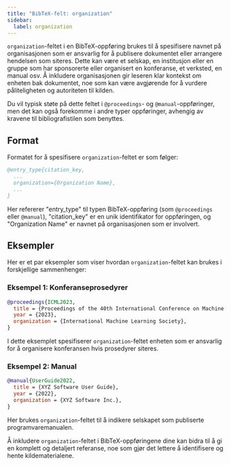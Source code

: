 ```yaml
---
title: "BibTeX-felt: organization"
sidebar:
  label: organization
---
```



`organization`-feltet i en BibTeX-oppføring brukes til å spesifisere navnet på organisasjonen som er ansvarlig for å publisere dokumentet eller arrangere hendelsen som siteres. Dette kan være et selskap, en institusjon eller en gruppe som har sponsorerte eller organisert en konferanse, et verksted, en manual osv. Å inkludere organisasjonen gir leseren klar kontekst om enheten bak dokumentet, noe som kan være avgjørende for å vurdere påliteligheten og autoriteten til kilden.

<CiteDrive />

Du vil typisk støte på dette feltet i `@proceedings`- og `@manual`-oppføringer, men det kan også forekomme i andre typer oppføringer, avhengig av kravene til bibliografistilen som benyttes.

## Format

Formatet for å spesifisere `organization`-feltet er som følger:

```bibtex
@entry_type{citation_key,
  ...
  organization={Organization Name},
  ...
}
```

Her refererer "entry_type" til typen BibTeX-oppføring (som `@proceedings` eller `@manual`), "citation_key" er en unik identifikator for oppføringen, og "Organization Name" er navnet på organisasjonen som er involvert.

## Eksempler

Her er et par eksempler som viser hvordan `organization`-feltet kan brukes i forskjellige sammenhenger:

### Eksempel 1: Konferanseprosedyrer

```bibtex
@proceedings{ICML2023,
  title = {Proceedings of the 40th International Conference on Machine Learning},
  year = {2023},
  organization = {International Machine Learning Society},
}
```

I dette eksemplet spesifiserer `organization`-feltet enheten som er ansvarlig for å organisere konferansen hvis prosedyrer siteres.

### Eksempel 2: Manual

```bibtex
@manual{UserGuide2022,
  title = {XYZ Software User Guide},
  year = {2022},
  organization = {XYZ Software Inc.},
}
```

Her brukes `organization`-feltet til å indikere selskapet som publiserte programvaremanualen.

Å inkludere `organization`-feltet i BibTeX-oppføringene dine kan bidra til å gi en komplett og detaljert referanse, noe som gjør det lettere å identifisere og hente kildematerialene.
